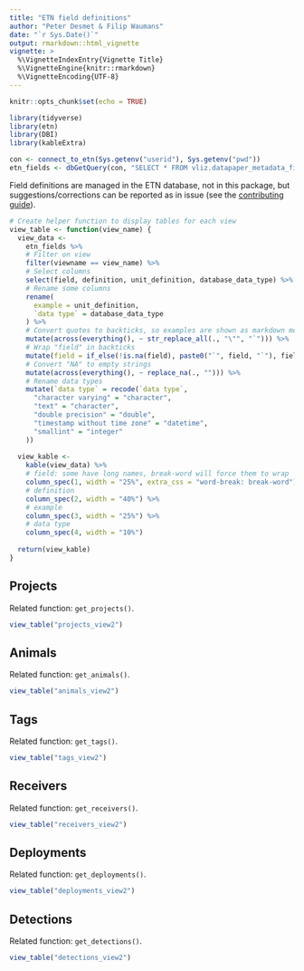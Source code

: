```yaml
---
title: "ETN field definitions"
author: "Peter Desmet & Filip Waumans"
date: "`r Sys.Date()`"
output: rmarkdown::html_vignette
vignette: >
  %\VignetteIndexEntry{Vignette Title}
  %\VignetteEngine{knitr::rmarkdown}
  %\VignetteEncoding{UTF-8}
---
```


```r
knitr::opts_chunk$set(echo = TRUE)
```

```r
library(tidyverse)
library(etn)
library(DBI)
library(kableExtra)
```

```r
con <- connect_to_etn(Sys.getenv("userid"), Sys.getenv("pwd"))
etn_fields <- dbGetQuery(con, "SELECT * FROM vliz.datapaper_metadata_fields")
```

Field definitions are managed in the ETN database, not in this package, but suggestions/corrections can be reported as in issue (see the [contributing guide](../.github/CONTRIBUTING.md)).

```r
# Create helper function to display tables for each view
view_table <- function(view_name) {
  view_data <-
    etn_fields %>%
    # Filter on view
    filter(viewname == view_name) %>%
    # Select columns
    select(field, definition, unit_definition, database_data_type) %>%
    # Rename some columns
    rename(
      example = unit_definition,
      `data type` = database_data_type
    ) %>%
    # Convert quotes to backticks, so examples are shown as markdown monospaced code
    mutate(across(everything(), ~ str_replace_all(., "\"", "`"))) %>%
    # Wrap "field" in backticks
    mutate(field = if_else(!is.na(field), paste0("`", field, "`"), field)) %>%
    # Convert "NA" to empty strings
    mutate(across(everything(), ~ replace_na(., ""))) %>%
    # Rename data types
    mutate(`data type` = recode(`data type`,
      "character varying" = "character",
      "text" = "character",
      "double precision" = "double",
      "timestamp without time zone" = "datetime",
      "smallint" = "integer"
    ))
  
  view_kable <-
    kable(view_data) %>%
    # field: some have long names, break-word will force them to wrap
    column_spec(1, width = "25%", extra_css = "word-break: break-word") %>%
    # definition
    column_spec(2, width = "40%") %>%
    # example
    column_spec(3, width = "25%") %>%
    # data type
    column_spec(4, width = "10%")
  
  return(view_kable)
}
```

## Projects

Related function: `get_projects()`.

```r
view_table("projects_view2")
```

## Animals

Related function: `get_animals()`.

```r
view_table("animals_view2")
```

## Tags

Related function: `get_tags()`.

```r
view_table("tags_view2")
```

## Receivers

Related function: `get_receivers()`.

```r
view_table("receivers_view2")
```

## Deployments

Related function: `get_deployments()`.

```r
view_table("deployments_view2")
```

## Detections

Related function: `get_detections()`.

```r
view_table("detections_view2")
```
